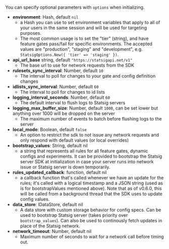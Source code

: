 You can specify optional parameters with `options` when initializing.

- **environment**: Hash, default `nil`
  - a Hash you can use to set environment variables that apply to all of your users in the same session and will be used for targeting purposes.
  - The most common usage is to set the "tier" (string), and have feature gates pass/fail for specific environments. The accepted values are "production", "staging" and "development", e.g. `StatsigOptions.New({ 'tier' => 'staging' })`.
- **api_url_base** string, default `"https://statsigapi.net/v1"`
  - The base url to use for network requests from the SDK
- **rulesets_sync_interval**: Number, default `10`
  - The interval to poll for changes to your gate and config definition changes
- **idlists_sync_interval**: Number, default `60`
  - The interval to poll for changes to id lists
- **logging_interval_seconds**: Number, default `60`
  - The default interval to flush logs to Statsig servers
- **logging_max_buffer_size**: Number, default `1000`, can be set lower but anything over 1000 will be dropped on the server
  - The maximum number of events to batch before flushing logs to the server
- **local_mode**: Boolean, default `false`
  - An option to restrict the sdk to not issue any network requests and only respond with default values (or local overrides)
- **bootstrap_values**: String, default nil
  - a string that represents all rules for all feature gates, dynamic configs and experiments. It can be provided to bootstrap the Statsig server SDK at initialization in case your server runs into network issue or Statsig server is down temporarily.
- **rules_updated_callback**: function, default nil
  - a callback function that's called whenever we have an update for the rules; it's called with a logical timestamp and a JSON string (used as is for bootstrapValues mentioned above). Note that as of v0.6.0, this will be called from a background thread that the SDK uses to update config values.
- **data_store**: IDataStore, default nil
  - A data store with custom storage behavior for config specs. Can be used to bootstrap Statsig server (takes priority over `bootstrap_values`). Can also be used to continously fetch updates in place of the Statsig network.
- **network_timeout**: Number, default nil
  - Maximum number of seconds to wait for a network call before timing out.